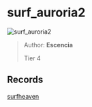 
# surf_auroria2

![surf_auroria2](https://raw.githubusercontent.com/Sayt123/SurfMapPics/Maps-and-bonuses/csgo/surf_auroria2.jpg)

> Author: **Escencia**
>
> Tier 4

## Records

[surfheaven](https://surfheaven.eu/map/surf_auroria2)
